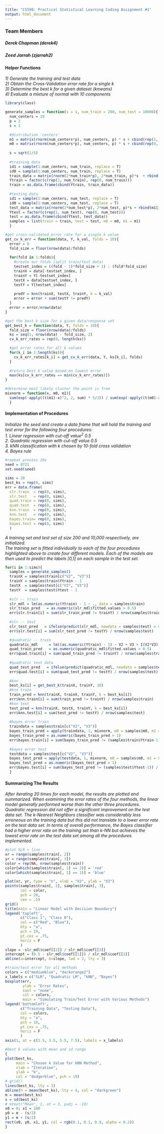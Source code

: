 ```yaml
---
title: "CS598: Practical Statistical Learning Coding Assignment #1"
output: html_document
---
```


### Team Members
#####  Derek Chapman (derek4)
#####  Zeed Jarrah (zjarrah2)  

####  Helper Functions

<em>
  1) Generate the training and test data  
  2) Obtain the Cross-Validation error rate for a single k  
  3) Determine the best k for a given dataset (kmeans)   
  4) Evaluate a mixture of normal with 10 components  
</em>

```r
library(class)

generate_samples = function(s = 1, num_train = 200, num_test = 10000){
  num_centers = 10
  p = 2
  s = 1
  
  #distribution 'centers'
  m1 = matrix(rnorm(num_centers*p), num_centers, p) * s + cbind(rep(1, num_centers), rep(0, num_centers))
  m0 = matrix(rnorm(num_centers*p), num_centers, p) * s + cbind(rep(0, num_centers), rep(1, num_centers))
  
  s = sqrt(1/5)
  
  #training data
  id1 = sample(1:num_centers, num_train, replace = T)
  id0 = sample(1:num_centers, num_train, replace = T)
  train_data = matrix(rnorm(2*num_train*p), 2*num_train, p)*s  + rbind(m1[id1, ], m0[id0, ])
  Ytrain = factor(c(rep(1, num_train), rep(0, num_train)))
  train = as.data.frame(cbind(Ytrain, train_data))
  
  #testing data
  id1 = sample(1:num_centers, num_test, replace = T)
  id0 = sample(1:num_centers, num_test, replace = T)
  test_data = matrix(rnorm(2*num_test*p), 2*num_test, p)*s + rbind(m1[id1, ], m0[id0, ])
  Ytest = factor(c(rep(1, num_test), rep(0, num_test)))
  test = as.data.frame(cbind(Ytest, test_data))
  samples = list(train = train, test = test, m0 = m0, m1 = m1)
  }

#get cross-validated error rate for a single k value
get_cv_k_err = function(data, Y, k_val, folds = 10){
  error = 0
  fold_size = floor(nrow(data)/folds)
  
  for(fold in 1:folds){
    #create our folds (split train/test data)
    testset_index = ((fold - 1)*fold_size + 1) : (fold*fold_size)
    trainX = data[-testset_index, ]
    trainY = Y[-testset_index]
    testX = data[testset_index, ]
    testY = Y[testset_index]
    
    predY = knn(trainX, testX, trainY, k = k_val)
    error = error + sum(testY != predY)
  }
  error = error/nrow(data)
}

#get the best k size for a given data/response set
get_best_k = function(data, Y, folds = 10){
  fold_size = floor(nrow(data)/folds)
  ks = seq(1, nrow(data) - fold_size, 2) 
  cv_k_err_rates = rep(0, length(ks))  

  #get error rates for all k values
  for(k_i in 1:length(ks)){
    cv_k_err_rates[k_i] = get_cv_k_err(data, Y, ks[k_i], folds)
  }
  
  #return best k value based on lowest error
  max(ks[cv_k_err_rates == min(cv_k_err_rates)])
}

#determine most likely cluster the point is from
mixnorm = function(x, m0, m1){
  sum(exp(-apply((t(m1)-x)^2, 2, sum) * 5/2)) / sum(exp(-apply((t(m0)-x)^2, 2, sum) * 5/2))
  }

```

#### Implementation of Procedures

<em>
 
 Initialize the seed and create a data frame that will hold the training and test error for the following four procedures:  
 1. Linear regression with cut-off value^2^ 0.5  
 2. Quadratic regression with cut-off value 0.5  
 3. kNN classification with k chosen by 10-fold cross validation  
 4. Bayes rule  
 
</em>

```r
#repeat process 20x
seed = 0721
set.seed(seed)

sims = 20
best_ks = rep(0, sims)
err = data.frame(
  slr.train  = rep(0, sims),
  slr.test   = rep(0, sims),
  quad.train = rep(0, sims),
  quad.test  = rep(0, sims),
  knn.train  = rep(0, sims),
  knn.test   = rep(0, sims),
  bayes.train= rep(0, sims),
  bayes.test = rep(0, sims)
  )
```


<em>
A training set and test set of size 200 and 10,000 respectively, are initialized.   
The training set is fitted individually to each of the four procedures highlighted above to create four different models.
Each of the models are then used to predict the labels [0,1] on each sample in the test set. 
</em>

```r
for(i in 1:sims){
  samples = generate_samples()
  trainX = samples$train[c("V2", "V3")]
  trainY = samples$train$Ytrain - 1
  testX  = samples$test[c("V2", "V3")]
  testY  = samples$test$Ytest - 1
 
  #slr -- train
  slr_mdl = lm(as.numeric(Ytrain) - 1 ~ ., data = samples$train)
  slr_train_pred   = as.numeric(slr_mdl$fitted.values > 0.5)
  err$slr.train[i] = sum(slr_train_pred != trainY) / nrow(samples$train)
  
  #slr -- test 
  slr_test_pred   = ifelse(predict(slr_mdl, newdata = samples$test) > 0.5, 1, 0)
  err$slr.test[i] = sum(slr_test_pred != testY) / nrow(samples$test)

  #quadratic -- train
  quadratic_mdl     = lm((as.numeric(Ytrain) - 1) ~ V2 + V3 + I(V2*V3) + I(V2^2) + I(V3^2), data = samples$train)
  quad_train_pred   = as.numeric(quadratic_mdl$fitted.values > 0.5)
  err$quad.train[i] = sum(quad_train_pred != trainY) / nrow(samples$train)
  
  #quadratic test data
  quad_test_pred   = ifelse(predict(quadratic_mdl, newdata = samples$test) > 0.5, 1, 0)
  err$quad.test[i] = sum(quad_test_pred != testY) / nrow(samples$test)
  
  #knn
  best_ks[i] = get_best_k(trainX, trainY, 10)
  #knn train
  train_pred = knn(trainX, trainX, trainY, k = best_ks[i])
  err$knn.train[i] = sum(train_pred != trainY) / nrow(samples$train)
  #knn test
  test_pred = knn(trainX, testX, trainY, k = best_ks[i])
  err$knn.test[i] = sum(test_pred != testY) / nrow(samples$test)
  
  #bayes error train
  traindata = samples$train[c("V2", "V3")]
  bayes_train_pred = apply(traindata, 1, mixnorm, m0 = samples$m0, m1 = samples$m1)
  bayes_train_pred = as.numeric(bayes_train_pred > 1)
  err$bayes.train[i] = sum(bayes_train_pred != (samples$train$Ytrain-1)) / nrow(samples$train)
  
  #bayes error test
  testdata = samples$test[c("V2", "V3")]
  bayes_test_pred = apply(testdata, 1, mixnorm, m0 = samples$m0, m1 = samples$m1)
  bayes_test_pred = as.numeric(bayes_test_pred > 1)
  err$bayes.test[i] = sum(bayes_test_pred != (samples$test$Ytest-1)) / nrow(samples$test)  
  }
```

#### Summarizing The Results

<em>
After iterating 20 times for each model, the results are plotted and summarized. When examining the error rates of the four methods, the linear model generally
performed worse than the other three procedures. Quadratic regression did not offer a significant improvement on the test data set. The k-Nearest Neighbors classifier was 
considerably less erroneous on the training data but this did not translate to a lower error rate on the test data set. In terms of overall performance, the Bayes classifier had a higher error rate on the training set than k-NN but achieves the lowest error rate on the test data set among all the procedures implemented.

</em>

```r
#plot SLR + line
xr = range(samples$train[, 2])
yr = range(samples$train[, 3])
color = rep(NA, nrow(samples$train))
color[which(samples$train[, 1] == 2)] = 'red'
color[which(samples$train[, 1] == 1)] = 'blue'

plot(xr, yr, type = "n", xlab = "X2", ylab = "X3")
points(samples$train[, 2], samples$train[, 3],
       col = color,
       pch = 20,
       cex = .5)
grid()
title(main = "Linear Model with Decision Boundary")
legend('topleft', 
       c("Class 1", "Class 0"),
       col = c("Red", "Blue"),
       bty = "a",
       pch = 19,
       pt.cex = .75,
       horiz = F
       )
slope = -slr_mdl$coef[[2]] / slr_mdl$coef[[3]]
intercept = (0.5 - slr_mdl$coef[[1]]) / slr_mdl$coef[[3]]
abline(a=intercept, b=slope, lwd = 2, lty = 3)

#train/test error for all methods
colors = c("mediumblue", "darkorange2")
x_labels = c("SLR", "Quadratic LM", "kNN", "Bayes")
boxplot(err,
        ylab = "Error Rates",
        xaxt = "none",
        col = colors,
        main = "Simulating Train/Test Error with Various Methods")
legend('bottomleft', 
       c("Training Data", "Testing Data"),
       col = colors,
       bty = "a",
       pch = 19,
       pt.cex = .75,
       horiz = F
       )
axis(1, at = c(1.5, 3.5, 5.5, 7.5), labels = x_labels)

#best k values with mean and sd range
{
plot(best_ks, 
     main = "Chosen k Value for kNN Method",
     xlab = "Iteration",
     ylab = "k",
     col = "dodgerblue", pch = 19)
# grid()
lines(best_ks, lty = 3)
abline(h = mean(best_ks), lty = 4, col = "darkgreen")
m = mean(best_ks)
s = sd(best_ks)
# mtext("Mean", 1, at = 3, padj = -10)
x0 = 0; x1 = 100
y0 = m - (s/2)
y1 = m + (s/2)
rect(x0, y0, x1, y1, col = rgb(0.1, 0.1, 0.9, alpha = 0.2))
}

```